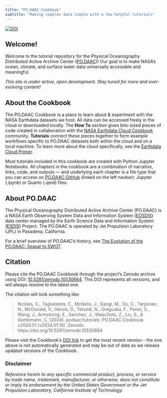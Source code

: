 ```yaml
---
title: "PO.DAAC Cookbook"
subtitle: "Making complex data simple with a few helpful tutorials"
---
```

<a href="https://doi.org/10.5281/zenodo.10530664"><img src="https://zenodo.org/badge/DOI/10.5281/zenodo.10530664.svg" alt="DOI"></a>

## Welcome! {#welcome}

Welcome to the tutorial repository for the Physical Oceanography Distributed Active Archive Center ([PO.DAAC](https://podaac.jpl.nasa.gov/))! Our goal is to make NASA’s ocean, climate, and surface water data universally accessible and meaningful.

*This site is under active, open development. Stay tuned for more and ever-evolving content!*


## About the Cookbook

The PO.DAAC Cookbook is a place to learn about & experiment with the NASA Earthdata datasets we host. All data can be accessed freely in the cloud or downloaded locally. The **How To** section gives bite-sized pieces of code created in collaboration with the [NASA Earthdata Cloud Cookbook](https://nasa-openscapes.github.io/earthdata-cloud-cookbook/) community. **Tutorials** connect these pieces together to form example workflows specific to PO.DAAC datasets both within the cloud and on a local machine. To learn more about the cloud specifically, see the [Earthdata Cloud Primer](https://www.earthdata.nasa.gov/learn/webinars-and-tutorials/cloud-primer-amazon-web-services).

Most tutorials included in this cookbook are created with Python Jupyter Notebooks. All chapters in the cookbook are a combination of narrative, links, code, and outputs — and underlying each chapter is a file type that you can access on [PO.DAAC GitHub](https://github.com/podaac/tutorials) (linked on the left navbar): Jupyter (.ipynb) or Quarto (.qmd) files.

## About PO.DAAC

The Physical Oceanography Distributed Active Archive Center (PO.DAAC) is a NASA Earth Observing System Data and Information System ([EOSDIS](https://www.earthdata.nasa.gov/eosdis)) data center managed by the Earth Science Data and Information System ([ESDIS](https://www.earthdata.nasa.gov/esds)) Project. The PO.DAAC is operated by Jet Propulsion Laboratory (JPL) in Pasadena, California.

For a brief overview of PO.DAAC's history, see [The Evolution of the PO.DAAC: Seasat to SWOT](https://www.sciencedirect.com/science/article/pii/S0273117719308385?via%3Dihub).

## Citation

Please cite the PO.DAAC Cookbook through the project’s Zenodo archive using DOI: [10.5281/zenodo.10530664](https://doi.org/10.5281/zenodo.10530664). This DOI represents all versions, and will always resolve to the latest one.

The citation will look something like:

> Nickles, C., Taglialatela, C., McNelis, J., Gangl, M., Ou, C., Tarpinian, N., McDonald, V., Henze, D., Tebaldi, N., Greguska, F., Perez, S., Wang, J., Armstrong, E., Sanchez, J., Walschots, Z., Liu, S., & Gentemann, C. (2024). podaac/tutorials: PO.DAAC Cookbook v2024.01 (v2024.01.18). Zenodo. https://doi.org/10.5281/zenodo.10530664

Please visit the Cookbook's [DOI link](https://doi.org/10.5281/zenodo.10530664) to get the most recent version - the one above is not automatically generated and may be out of date as we release updated versions of the Cookbook. 

### Disclaimer

*Reference herein to any specific commercial product, process, or service by trade name, trademark, manufacturer, or otherwise, does not constitute or imply its endorsement by the United States Government or the Jet Propulsion Laboratory, California Institute of Technology.*
